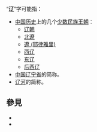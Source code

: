 “'''辽'''”字可能指：
*[[中国历史|中国历史]]上的几个[[中华民族|少数民族]][[中国朝代|王朝]]：
**[[辽朝|辽朝]]
**[[北遼|北遼]]
**[[遼_(耶律雅里)|遼 (耶律雅里)]]
**[[西辽|西辽]]
**[[东辽国|东辽]]
**[[后西辽|后西辽]]
*[[中国|中国]][[辽宁|辽宁省]]的简称。
*[[辽河|辽河]]的简称。

== 參見 ==
* {{Lookfrom|遼}}
* {{Lookfrom|辽}}

{{disambig|L辽|Cat=一字消歧义}}